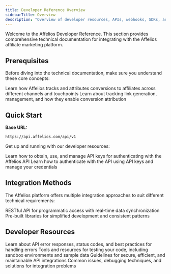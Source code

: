 ```yaml
---
title: Developer Reference Overview
sidebarTitle: Overview
description: "Overview of developer resources, APIs, webhooks, SDKs, and core concepts."
---
```


Welcome to the Affelios Developer Reference. This section provides comprehensive technical documentation for integrating with the Affelios affiliate marketing platform.

## Prerequisites

Before diving into the technical documentation, make sure you understand these core concepts:

<CardGroup cols={2}>
  <Card
    title="Attribution"
    icon="user-plus"
    href="/knowledge-base/operators/attribution"
  >
    Learn how Affelios tracks and attributes conversions to affiliates across different channels and touchpoints
  </Card>
  <Card
    title="Tracking Links"
    icon="link"
    href="/knowledge-base/affiliates/tracking-links"
  >
    Learn about tracking link generation, management, and how they enable conversion attribution
  </Card>
</CardGroup>

## Quick Start

**Base URL:**
```
https://api.affelios.com/api/v1
```

Get up and running with our developer resources:

<CardGroup cols={2}>
  <Card
    title="API Keys"
    icon="key"
    href="/developers/api-key"
  >
    Learn how to obtain, use, and manage API keys for authenticating with the Affelios API
  </Card>
  <Card
    title="Authentication"
    icon="lock"
    href="/developers/authentication"
  >
    Learn how to authenticate with the API using API keys and manage your credentials
  </Card>
</CardGroup>

## Integration Methods

The Affelios platform offers multiple integration approaches to suit different technical requirements:

<CardGroup cols={2}>
  <Card
    title="REST API"
    icon="globe"
    href="/api-reference"
  >
    RESTful API for programmatic access with real-time data synchronization
  </Card>
  <Card
    title="SDKs"
    icon="code-simple"
    href="/developers/sdks"
  >
    Pre-built libraries for simplified development and consistent patterns
  </Card>
</CardGroup>

## Developer Resources

<CardGroup cols={2}>
  <Card
    title="Error Handling"
    icon="triangle-exclamation"
    href="/developers/error-handling"
  >
    Learn about API error responses, status codes, and best practices for handling errors
  </Card>
  <Card
    title="Testing"
    icon="flask"
    href="/developers/testing"
  >
    Tools and resources for testing your code, including sandbox environments and sample data
  </Card>
  <Card
    title="Best Practices"
    icon="star"
    href="/developers/best-practices"
  >
    Guidelines for secure, efficient, and maintainable API integrations
  </Card>
  <Card
    title="Troubleshooting"
    icon="wrench"
    href="/developers/troubleshooting"
  >
    Common issues, debugging techniques, and solutions for integration problems
  </Card>
</CardGroup>
